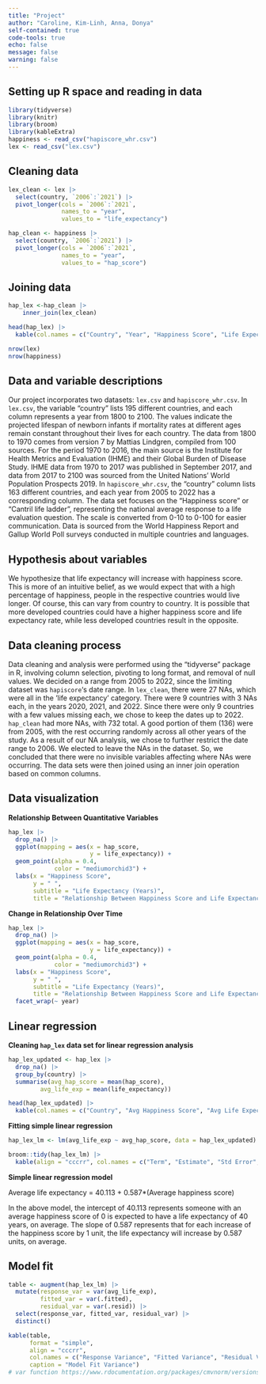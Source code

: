 ```yaml
---
title: "Project"
author: "Caroline, Kim-Linh, Anna, Donya"
self-contained: true
code-tools: true
echo: false
message: false
warning: false
---
```


## Setting up R space and reading in data
```r
library(tidyverse)
library(knitr)
library(broom)
library(kableExtra)
happiness <- read_csv("hapiscore_whr.csv")
lex <- read_csv("lex.csv")
```

## Cleaning data
```r
lex_clean <- lex |>
  select(country, `2006`:`2021`) |>
  pivot_longer(cols = `2006`:`2021`,
               names_to = "year",
               values_to = "life_expectancy")

hap_clean <- happiness |>
  select(country, `2006`:`2021`) |>
  pivot_longer(cols = `2006`:`2021`,
               names_to = "year",
               values_to = "hap_score")
```

## Joining data
```r
hap_lex <-hap_clean |>
    inner_join(lex_clean)

head(hap_lex) |>
  kable(col.names = c("Country", "Year", "Happiness Score", "Life Expectancy"))
```

```r
nrow(lex)
nrow(happiness)
```

## Data and variable descriptions 
Our project incorporates two datasets: `lex.csv` and `hapiscore_whr.csv`. In `lex.csv`, the variable "country" lists 195 different countries, and each column represents a year from 1800 to 2100. The values indicate the projected lifespan of newborn infants if mortality rates at different ages remain constant throughout their lives for each country. The data from 1800 to 1970 comes from version 7 by Mattias Lindgren, compiled from 100 sources. For the period 1970 to 2016, the main source is the Institute for Health Metrics and Evaluation (IHME) and their Global Burden of Disease Study. IHME data from 1970 to 2017 was published in September 2017, and data from 2017 to 2100 was sourced from the United Nations' World Population Prospects 2019. In `hapiscore_whr.csv`, the "country" column lists 163 different countries, and each year from 2005 to 2022 has a corresponding column. The data set focuses on the "Happiness score" or "Cantril life ladder", representing the national average response to a life evaluation question. The scale is converted from 0-10 to 0-100 for easier communication. Data is sourced from the World Happiness Report and Gallup World Poll surveys conducted in multiple countries and languages.

## Hypothesis about variables
We hypothesize that life expectancy will increase with happiness score. This is more of an intuitive belief, as we would expect that with a high percentage of happiness, people in the respective countries would live longer. Of course, this can vary from country to country. It is possible that more developed countries could have a higher happiness score and life expectancy rate, while less developed countries result in the opposite.

## Data cleaning process
Data cleaning and analysis were performed using the "tidyverse" package in R, involving column selection, pivoting to long format, and removal of null values. We decided on a range from 2005 to 2022, since the limiting dataset was `hapiscore`'s date range. In `lex_clean`, there were 27 NAs, which were all in the 'life expectancy' category. There were 9 countries with 3 NAs each, in the years 2020, 2021, and 2022. Since there were only 9 countries with a few values missing each, we chose to keep the dates up to 2022. `hap_clean` had more NAs, with 732 total. A good portion of them (136) were from 2005, with the rest occurring randomly across all other years of the study. As a result of our NA analysis, we chose to further restrict the date range to 2006. We elected to leave the NAs in the dataset. So, we concluded that there were no invisible variables affecting where NAs were occurring. The data sets were then joined using an inner join operation based on common columns. 

## Data visualization 

**Relationship Between Quantitative Variables**

```r
hap_lex |>
  drop_na() |>
  ggplot(mapping = aes(x = hap_score, 
                       y = life_expectancy)) +
  geom_point(alpha = 0.4, 
             color = "mediumorchid3") +
  labs(x = "Happiness Score",
       y = " ",
       subtitle = "Life Expectancy (Years)",
       title = "Relationship Between Happiness Score and Life Expectancy")
```
**Change in Relationship Over Time**

```r
hap_lex |>
  drop_na() |>
  ggplot(mapping = aes(x = hap_score, 
                       y = life_expectancy)) +
  geom_point(alpha = 0.4, 
             color = "mediumorchid3") +
  labs(x = "Happiness Score",
       y = " ",
       subtitle = "Life Expectancy (Years)",
       title = "Relationship Between Happiness Score and Life Expectancy by Year") +
  facet_wrap(~ year)

```

## Linear regression

**Cleaning `hap_lex` data set for linear regression analysis**

```r
hap_lex_updated <- hap_lex |>
  drop_na() |>
  group_by(country) |>
  summarise(avg_hap_score = mean(hap_score), 
         avg_life_exp = mean(life_expectancy))

head(hap_lex_updated) |>
  kable(col.names = c("Country", "Avg Happiness Score", "Avg Life Expectancy"))
```

**Fitting simple linear regression**

```r
hap_lex_lm <- lm(avg_life_exp ~ avg_hap_score, data = hap_lex_updated)

broom::tidy(hap_lex_lm) |>
  kable(align = "cccrr", col.names = c("Term", "Estimate", "Std Error", "Statistic", "P-value"), caption = "Simple Linear Regression Fit")
```
**Simple linear regression model**

Average life expectancy = 40.113 + 0.587*(Average happiness score)

In the above model, the intercept of 40.113 represents someone with an average happiness score of 0 is expected to have a life expectancy of 40 years, on average. The slope of 0.587 represents that for each increase of the happiness score by 1 unit, the life expectancy will increase by 0.587 units, on average.


## Model fit
```r
table <- augment(hap_lex_lm) |>
  mutate(response_var = var(avg_life_exp),
         fitted_var = var(.fitted),
         residual_var = var(.resid)) |>
  select(response_var, fitted_var, residual_var) |>
  distinct()

kable(table, 
      format = "simple", 
      align = "cccrr",
      col.names = c("Response Variance", "Fitted Variance", "Residual Variance"),
      caption = "Model Fit Variance")
# var function https://www.rdocumentation.org/packages/cmvnorm/versions/1.0-7/topics/var
```


